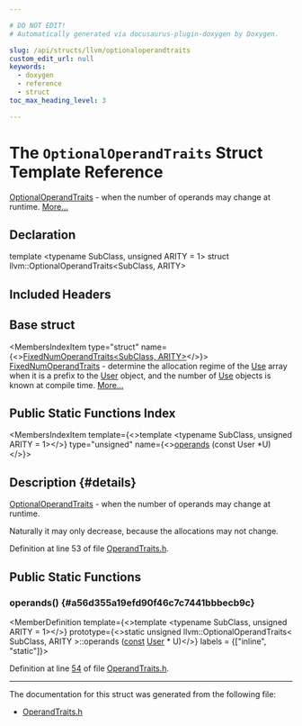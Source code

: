 ```yaml
---

# DO NOT EDIT!
# Automatically generated via docusaurus-plugin-doxygen by Doxygen.

slug: /api/structs/llvm/optionaloperandtraits
custom_edit_url: null
keywords:
  - doxygen
  - reference
  - struct
toc_max_heading_level: 3

---
```





# The `OptionalOperandTraits` Struct Template Reference

<DoxygenPage pluginConfig={pluginConfig}>

<a href="/docs/api/structs/llvm/optionaloperandtraits">OptionalOperandTraits</a> - when the number of operands may change at runtime. <a href="#details">More...</a>

## Declaration

<CodeBlock>template &lt;typename SubClass, unsigned ARITY = 1&gt;
struct llvm::OptionalOperandTraits&lt;SubClass, ARITY&gt;</CodeBlock>

## Included Headers

<IncludesList>
<IncludesListItem
  filePath="llvm/IR/OperandTraits.h"
  permalink="/docs/api/files/include/include/llvm/include/llvm/ir/operandtraits-h"
  isLocal="true" />
</IncludesList>

## Base struct

<MembersIndex>

<MembersIndexItem
  type="struct"
  name={<><a href="/docs/api/structs/llvm/fixednumoperandtraits">FixedNumOperandTraits&lt;SubClass, ARITY&gt;</a></>}>
<a href="/docs/api/structs/llvm/fixednumoperandtraits">FixedNumOperandTraits</a> - determine the allocation regime of the <a href="/docs/api/classes/llvm/use">Use</a> array when it is a prefix to the <a href="/docs/api/classes/llvm/user">User</a> object, and the number of <a href="/docs/api/classes/llvm/use">Use</a> objects is known at compile time. <a href="/docs/api/structs/llvm/fixednumoperandtraits/#details">More...</a>
</MembersIndexItem>

</MembersIndex>

## Public Static Functions Index

<MembersIndex>

<MembersIndexItem
  template={<>template &lt;typename SubClass, unsigned ARITY = 1&gt;</>}
  type="unsigned"
  name={<><a href="#a56d355a19efd90f46c7c7441bbbecb9c">operands</a> (const User &#42;U)</>}>
</MembersIndexItem>

</MembersIndex>

## Description {#details}

<a href="/docs/api/structs/llvm/optionaloperandtraits">OptionalOperandTraits</a> - when the number of operands may change at runtime.

Naturally it may only decrease, because the allocations may not change.

Definition at line 53 of file <a href="/docs/api/files/include/include/llvm/include/llvm/ir/operandtraits-h">OperandTraits.h</a>.

<SectionDefinition>

## Public Static Functions

### operands() {#a56d355a19efd90f46c7c7441bbbecb9c}

<MemberDefinition
  template={<>template &lt;typename SubClass, unsigned ARITY = 1&gt;</>}
  prototype={<>static unsigned llvm::OptionalOperandTraits&lt; SubClass, ARITY &gt;::operands (<a href="/docs/api/files/lib/lib/target/lib/target/aarch64/aarch64promoteconstant-cpp/#a90f8350fecae261c25be85d38b451bff">const</a> <a href="/docs/api/classes/llvm/user">User</a> &#42; U)</>}
  labels = {["inline", "static"]}>

Definition at line <a href="/docs/api/files/include/include/llvm/include/llvm/ir/operandtraits-h/#l00054">54</a> of file <a href="/docs/api/files/include/include/llvm/include/llvm/ir/operandtraits-h">OperandTraits.h</a>.
</MemberDefinition>

</SectionDefinition>

<hr/>

The documentation for this struct was generated from the following file:

<ul>
<li><a href="/docs/api/files/include/include/llvm/include/llvm/ir/operandtraits-h">OperandTraits.h</a></li>
</ul>

</DoxygenPage>
